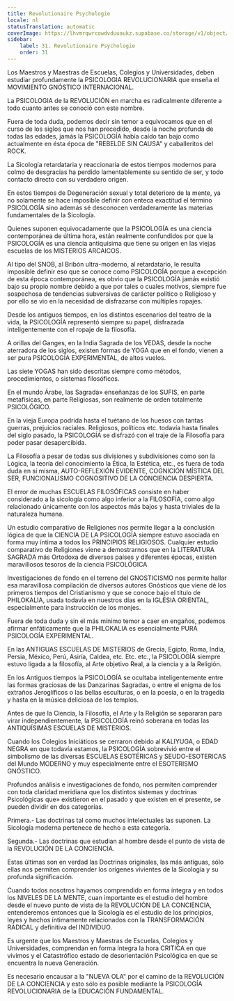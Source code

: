 ```yaml
---
title: Revolutionaire Psychologie
locale: nl
statusTranslation: automatic
coverImage: https://lhvmrqwrcowdvduuaukz.supabase.co/storage/v1/object/public/strapi-uploads/small_cover-educacion-fundamental.webp-2d51a7828a2b1309555be27f7e2a61a0.webp
sidebar:
    label: 31. Revolutionaire Psychologie
    order: 31
---
```

Los Maestros y Maestras de Escuelas, Colegios y Universidades, deben estudiar profundamente la PSICOLOGIA REVOLUCIONARIA que enseña el MOVIMIENTO GNÓSTICO INTERNACIONAL.

La PSICOLOGIA de la REVOLUCIÓN en marcha es radicalmente diferente a todo cuanto antes se conoció con este nombre.

Fuera de toda duda, podemos decir sin temor a equivocamos que en el curso de los siglos que nos han precedido, desde la noche profunda de todas las edades, jamás la PSICOLOGÍA había caído tan bajo como actualmente en ésta época de "REBELDE SIN CAUSA" y caballeritos del ROCK.

La Sicología retardataria y reaccionaria de estos tiempos modernos para colmo de desgracias ha perdido lamentablemente su sentido de ser, y todo contacto directo con su verdadero origen.

En estos tiempos de Degeneración sexual y total deterioro de la mente, ya no solamente se hace imposible definir con enteca exactitud el término PSICOLOGÍA sino además sé desconocen verdaderamente las materias fundamentales de la Sicología.

Quienes suponen equivocadamente que la PSICOLOGÍA es una ciencia contemporánea de última hora, están realmente confundidos por que la PSICOLOGÍA es una ciencia antiquísima que tiene su origen en las viejas escuelas de los MISTERIOS ARCAICOS.

Al tipo del SNOB, al Bribón ultra-moderno, al retardatario, le resulta imposible definir eso que se conoce como PSICOLOGÍA porque a excepción de esta época contemporánea, es obvio que la PSICOLOGÍA jamás existió bajo su propio nombre debido a que por tales o cuales motivos, siempre fue sospechosa de tendencias subversivas de carácter político o Religioso y por ello se vio en la necesidad de disfrazarse con múltiples ropajes.

Desde los antiguos tiempos, en los distintos escenarios del teatro de la vida, la PSICOLOGÍA representó siempre su papel, disfrazada inteligentemente con el ropaje de la filosofía.

A orillas del Ganges, en la India Sagrada de los VEDAS, desde la noche aterradora de los siglos, existen formas de YOGA que en el fondo, vienen a ser pura PSICOLOGÍA EXPERIMENTAL, de altos vuelos.

Las siete YOGAS han sido descritas siempre como métodos, procedimientos, o sistemas filosóficos.

En el mundo Árabe, las Sagrada» enseñanzas de los SUFIS, en parte metafísicas, en parte Religiosas, son realmente de orden totalmente PSICOLÓGICO.

En la vieja Europa podrida hasta el tuétano de los huesos con tantas guerras, prejuicios raciales. Religiosos, políticos etc. todavía hasta finales del siglo pasado, la PSICOLOGÍA se disfrazó con el traje de la Filosofía para poder pasar desapercibida.

La Filosofía a pesar de todas sus divisiones y subdivisiones como son la Lógica, la teoría del conocimiento la Ética, la Estética, etc., es fuera de toda duda en sí misma, AUTO-REFLEXIÓN EVIDENTE, COGNICIÓN MÍSTICA DEL SER, FUNCIONALISMO COGNOSITIVO DE LA CONCIENCIA DESPIERTA.

El error de muchas ESCUELAS FILOSÓFICAS consiste en haber considerado a la sicología como algo inferior a la FILOSOFÍA, como algo relacionado únicamente con los aspectos más bajos y hasta triviales de la naturaleza humana.

Un estudio comparativo de Religiones nos permite llegar a la conclusión lógica de que la CIENCIA DE LA PSICOLOGÍA siempre estuvo asociada en forma muy íntima a todos los PRINCIPIOS RELIGIOSOS. Cualquier estudio comparativo de Religiones viene a demostrarnos que en la LITERATURA SAGRADA más Ortodoxa de diversos países y diferentes épocas, existen maravillosos tesoros de la ciencia PSICOLÓGICA

Investigaciones de fondo en el terreno del GNOSTICISMO nos permite hallar esa maravillosa compilación de diversos autores Gnósticos que viene dé los primeros tiempos del Cristianismo y que se conoce bajo el título de PHILOKALIA, usada todavía en nuestros días en la IGLESIA ORIENTAL, especialmente para instrucción de los monjes.

Fuera de toda duda y sin el más mínimo temor a caer en engaños, podemos afirmar enfáticamente que la PHILOKALIA es esencialmente PURA PSICOLOGÍA EXPERIMENTAL.

En las ANTIGUAS ESCUELAS DE MISTERIOS de Grecia, Egipto, Roma, India, Persia, México, Perú, Asiría, Caldea, etc. Etc. etc., la PSICOLOGÍA siempre estuvo ligada a la filosofía, al Arte objetivo Real, a la ciencia y a la Religión.

En los Antiguos tiempos la PSICOLOGÍA se ocultaba inteligentemente entre las formas graciosas de las Danzarinas Sagradas, o entre el enigma de los extraños Jeroglíficos o las bellas esculturas, o en la poesía, o en la tragedia y hasta en la música deliciosa de los templos.

Antes de que la Ciencia, la Filosofía, el Arte y la Religión se separaran para virar independientemente, la PSICOLOGÍA reinó soberana en todas las ANTIQUÍSIMAS ESCUELAS DE MISTERIOS.

Cuando los Colegios Iniciáticos se cerraron debido al KALIYUGA, o EDAD NEGRA en que todavía estamos, la PSICOLOGÍA sobrevivió entre el simbolismo de las diversas ESCUELAS ESOTÉRICAS y SEUDO-ESOTERICAS del Mundo MODERNO y muy especialmente entre el ESOTERISMO GNÓSTICO.

Profundos análisis e investigaciones de fondo, nos permiten comprender con toda claridad meridiana que los distintos sistemas y doctrinas Psicológicas que» existieron en el pasado y que existen en el presente, se pueden dividir en dos categorías.

Primera.- Las doctrinas tal como muchos intelectuales las suponen. La Sicología moderna pertenece de hecho a esta categoría.

Segunda.- Las doctrinas que estudian al hombre desde el punto de vista de la REVOLUCIÓN DE LA CONCIENCIA.

Estas últimas son en verdad las Doctrinas originales, las más antiguas, sólo ellas nos permiten comprender los orígenes vivientes de la Sicología y su profunda significación.

Cuando todos nosotros hayamos comprendido en forma íntegra y en todos los NIVELES DE LA MENTE, cuan importante es el estudio del hombre desde el nuevo punto de vista de la REVOLUCIÓN DE LA CONCIENCIA, entenderemos entonces que la Sicología es el estudio de los principios, leyes y hechos íntimamente relacionados con la TRANSFORMACIÓN RADICAL y definitiva del INDIVIDUO.

Es urgente que los Maestros y Maestras de Escuelas, Colegios y Universidades, comprendan en forma íntegra la hora CRITICA en que vivimos y el Catastrófico estado de desorientación Psicológica en que se encuentra la nueva Generación.

Es necesario encausar a la "NUEVA OLA" por el camino de la REVOLUCIÓN DE LA CONCIENCIA y esto sólo es posible mediante la PSICOLOGÍA REVOLUCIONARIA de la EDUCACIÓN FUNDAMENTAL.
